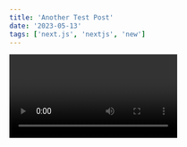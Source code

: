 ```yaml
---
title: 'Another Test Post'
date: '2023-05-13'
tags: ['next.js', 'nextjs', 'new']
---
```


<Video id='6h649f2fB9Q' />

We recommend using **Static Generation** (with and without data) whenever
possible because your page can be built once and served by CDN, which makes it
much faster than having a server render the page on every request.

```ts
const sum = (num1: number, num2: number): number => {
	return num1 + num2
}

console.log(sum(4, 8)) //12
```

You can use Static Generation for many types of pages, including:

-   Marketing pages
-   Blog posts
-   E-commerce product listings
-   Help and documentation

You should ask yourself: "Can I render this page **ahead** of a user's request?"
If the answer is yes, then you should choose Static Generation.

<CustomImage
	src='https://raw.githubusercontent.com/eveaebi/blog-posts/blob/master/Images/Google Wallpapers Free.jpg'
	alt='Warning: Next Level Ahead'
/>

On the other hand, Static Generation is **not** a good idea if you cannot
pre-render a page ahead of a user's request. Maybe your page shows frequently
updated data, and the page content changes on every request.

In that case, you can use **Server-side Rendering**. It will be slower, but the
pre-rendered page will be up-to-date. Or you can skip pre-rendering and use
client-side JavaScript to populate data.
